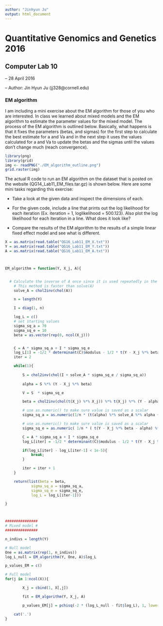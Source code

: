 ```yaml
---
author: "Jinhyun Ju"
output: html_document
---
```


Quantitative Genomics and Genetics 2016
======

Computer Lab 10
------

-- 28 April 2016

-- Author: Jin Hyun Ju (jj328@cornell.edu)

### EM algorithm 

I am including a mini exercise about the EM algorithm for those of you who are interested. In class we learned about mixed models and the EM algorithm to estimate the parameter values for the mixed model. The process of the EM algorithm is outlined below. Basically, what happens is that it fixes the parameters (betas, and sigmas) for the first step to calculate the best estimate for a and Va and in the next step it uses the values calculated for a and Va to update the betas and the sigmas until the values don't change much (reach convergence).

```r
library(png)
library(grid)
img <- readPNG("./EM_algorithm_outline.png")
grid.raster(img)

```

The actual R code to run an EM algorithm on the dataset that is posted on the website (QG14_Lab11_EM_files.tar.gz) is shown below. Here are some mini tasks regarding this exercise:

+ Take a look at the given data and inspect the dimensions of each. 

+ For the given code, include a line that prints out the log likelihood for each iteration (Ex. iteration = 1, loglikelihood = 500.123). Also plot the log likelihood for each iteration in a line. What does it look like?

+ Compare the results of the EM algorithm to the results of a simple linear fixed effect model and see what is different. 


```r


X = as.matrix(read.table("QG16_Lab11_EM_X.txt"))
Y = as.matrix(read.table("QG16_Lab11_EM_Y.txt"))
A = as.matrix(read.table("QG16_Lab11_EM_A.txt"))



EM_algorithm = function(Y, X_j, A){


  # Calculate the inverse of A once since it is used repeatedly in the algorithm
	# This method is faster than solve(A)
	solve_A = chol2inv(chol(A))

	n = length(Y)

	I = diag(1, n)

	log_L = c()
	# set starting values
	sigma_sq_a = 70
	sigma_sq_e = 10
	beta = as.vector(rep(0, ncol(X_j)))


	C = A * sigma_sq_a + I * sigma_sq_e
	log_L[1] = -1/2 * determinant(C)$modulus - 1/2 * t(Y - X_j %*% beta) %*% chol2inv(chol(C)) %*% (Y - X_j %*% beta)
	iter = 2

	while(1){
		
		S = chol2inv(chol(I + solve_A * sigma_sq_e / sigma_sq_a))
	
		alpha = S %*% (Y - X_j %*% beta)

		V = S  * sigma_sq_e

		beta = chol2inv(chol(t(X_j) %*% X_j)) %*% t(X_j) %*% (Y - alpha)

		# use as.numeric() to make sure value is saved as a scalar
		sigma_sq_a = as.numeric(1/n * (t(alpha) %*% solve_A %*% alpha + sum(diag(solve_A %*% V))))

		# use as.numeric() to make sure value is saved as a scalar
		sigma_sq_e = as.numeric( 1/n * ( t(Y - X_j %*% beta - alpha) %*% (Y - X_j %*% beta - alpha) + sum(diag(V))))

		C = A * sigma_sq_a + I * sigma_sq_e
		log_L[iter] = -1/2 * determinant(C)$modulus - 1/2 * t(Y - X_j %*% beta) %*% chol2inv(chol(C)) %*% (Y - X_j %*% beta)

		if(log_L[iter] - log_L[iter-1] < 1e-5){
			break;
		}

		iter = iter + 1
	}

	return(list(beta = beta, 
			sigma_sq_a = sigma_sq_a, 
			sigma_sq_e = sigma_sq_e, 
			log_L = log_L[iter-1]))

}



###############
# Mixed model #
###############

n_indivs = length(Y)

# Null model
One = as.matrix(rep(1, n_indivs))
log_L_null = EM_algorithm(Y, One, A)$log_L

p_values_EM = c()

# Full model
for(j in 1:ncol(X)){

        X_j = cbind(1, X[,j])

       	fit = EM_algorithm(Y, X_j, A)

        p_values_EM[j] = pchisq(-2 * (log_L_null - fit$log_L), 1, lower.tail=FALSE)

	cat('.')
}


```






